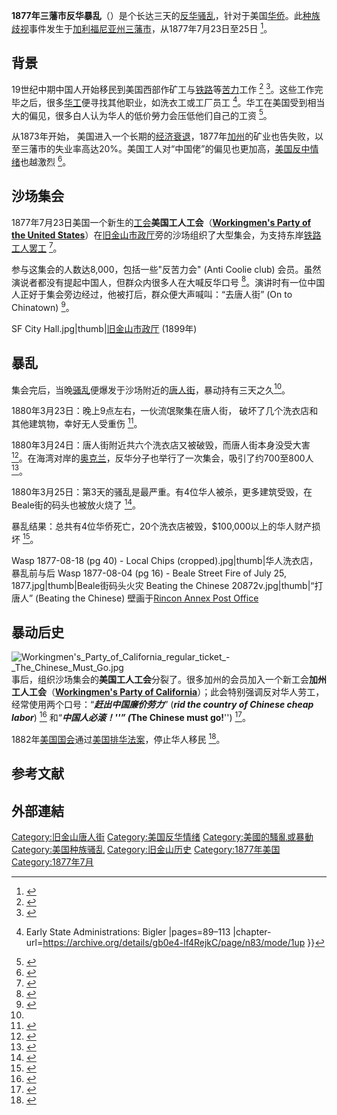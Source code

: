 {{Infobox civilian attack
|title=1877年三藩市反华暴乱
|image=California - the Chinese agitation in San Francisco - a meeting of the Workingmen's Party on the sand lots (H.A. Rodgers) (cropped).jpg
|image_size=300px
|caption=''[[w:Frank_Leslie's_Illustrated_Newspaper|Frank Leslie's Illustrated Newspaper]]'' 1880年3月20日: 反华集会于[[旧金山市政厅|旧金山市政厅]]沙场
|location=[[旧金山唐人街|旧金山唐人街]]
|date={{start date|1877|07|23}}-<br />{{end date|1877|07|25}}
|type=[[骚乱|骚乱]]、[[美国反中情绪|美国反中情绪]]
|fatalities=4人
|victims=三藩市华人
|perpetrators=[[白人|白人]]暴徒
|motive=[[反华|反华]]、[[种族歧视|种族歧视]]
}}
'''1877年三藩市反华暴乱'''（{{lang-en|'''San Francisco riot of 1877'''}}）是个长达三天的[[反华|反华]][[骚乱|骚乱]]，针对于美国[[华侨|华侨]]。此[[种族歧视|种族歧视]]事件发生于[[加利福尼亚州|加利福尼亚州]][[三藩市|三藩市]]，从1877年7月23日至25日
<ref>{{cite news
|last=Dowd
|first=Katie
|url=https://www.sfgate.com/bayarea/article/1877-san-francisco-anti-chinese-race-riots-11302710.php
|title=140 years ago, San Francisco was set ablaze during the city's deadliest race riots
|date=July 23, 2017
|newspaper=San Francisco Chronicle
|publisher=HEARST newspapers
|accessdate=2021-03-18
|archive-date=2021-03-22
|archive-url=https://web.archive.org/web/20210322225116/https://www.sfgate.com/bayarea/article/1877-san-francisco-anti-chinese-race-riots-11302710.php
|dead-url=no
}}</ref>。

==背景==
19世纪中期中国人开始移民到美国西部作矿工与[[第一条横贯大陆铁路|铁路]]等[[苦力|苦力]]工作
<ref>{{cite news
|last=Sayej
|first=Nadja
|url=https://www.theguardian.com/artanddesign/2019/jul/18/forgotten-by-society-how-chinese-migrants-built-the-transcontinental-railroad
|title='Forgotten by society' – how Chinese migrants built the transcontinental railroad
|date=Jul 18, 2019
|newspaper=The Guardian
|accessdate=2021-03-18
|archive-date=2021-05-11
|archive-url=https://web.archive.org/web/20210511161207/https://www.theguardian.com/artanddesign/2019/jul/18/forgotten-by-society-how-chinese-migrants-built-the-transcontinental-railroad
|dead-url=no
}}</ref>
<ref>{{cite web
|url=https://www.history.com/news/transcontinental-railroad-chinese-immigrants
|title=Building the Transcontinental Railroad: How 20,000 Chinese Immigrants Made It Happen
|last1=Kennedy
|first1=Lesley
|date=May 10, 2019
|publisher=A&E Television Networks, LLC.
|access-date=2021-03-18
|archive-date=2021-05-26
|archive-url=https://web.archive.org/web/20210526135325/https://www.history.com/news/transcontinental-railroad-chinese-immigrants
|dead-url=no
}}</ref>。这些工作完毕之后，很多[[华工|华工]]便寻找其他职业，如洗衣工或工厂员工
<ref name=Hittell>{{cite book
|url=https://archive.org/details/gb0e4-lf4RejkC
|title=History of California
|last1=Hittell
|first1=Theodore H.
|volume=IV
|publisher=N.J. Stone & Company
|date=1898
|location=San Francisco
|chapter=III {{!}} Early State Administrations: Bigler
|pages=89–113
|chapter-url=https://archive.org/details/gb0e4-lf4RejkC/page/n83/mode/1up
}}</ref>{{rp|99–100}}。华工在美国受到相当大的偏见，很多白人认为华人的低价勞力会压低他们自己的工资
<ref name=Cross>{{cite book
|url=https://archive.org/details/historyoflabormo00cros
|first=Ira
|last=Cross
|chapter=VII: 'The Chinese Must Go'
|date=1935
|title=A History of the Labor Movement in California
|publisher=University of California Press
|location=Berkeley, California
|pages=88–129
|chapter-url=https://archive.org/details/historyoflabormo00cros/page/88/mode/2up
}}</ref>{{rp|88}}。

从1873年开始， 美国进入一个长期的[[w:Long_Depression|经济衰退]]，1877年[[加利福尼亚州|加州]]的矿业也告失败，以至三藩市的失业率高达20%。美国工人对“中国佬”的偏见也更加高，[[美国反中情绪|美国反中情绪]]也越激烈
<ref name=Boomtown-1>{{cite news
|url=https://www.kqed.org/news/10413670/draft-boomtown-history-2a
|title=Boomtown，1870s: Decade of Bonanza，Bust and Unbridled Racism
|last1=Brekke
|first1=Dan
|date=February 11, 2015
|work=KQED
|accessdate=2021-03-18
|archive-date=2021-05-02
|archive-url=https://web.archive.org/web/20210502174528/https://www.kqed.org/news/10413670/draft-boomtown-history-2a
|dead-url=no
}}</ref>。

==沙场集会==
1877年7月23日美国一个新生的[[工会|工会]]'''美国工人工会'''（'''[[w:Workingmen's_Party_of_the_United_States|Workingmen's Party of the United States]]'''）在[[旧金山市政厅|旧金山市政厅]]旁的沙场组织了大型集会，为支持东岸[[w:Pittsburgh_railroad_strike_of_1877|铁路工人罢工]]
<ref name=Boomtown-2>{{cite news
|url=https://www.kqed.org/news/10429550/boomtown-history-2b
|title=Boomtown，1870s: 'The Chinese Must Go!'
|last1=Brekke
|first1=Dan
|date=February 12, 2015
|work=KQED
|accessdate=2021-03-18
|archive-date=2021-03-17
|archive-url=https://web.archive.org/web/20210317031318/https://www.kqed.org/news/10429550/boomtown-history-2b
|dead-url=no
}}</ref>。

参与这集会的人数达8,000，包括一些"反苦力会" (Anti Coolie club) 会员。虽然演说者都没有提起中国人，但群众内很多人在大喊反华口号
<ref>{{cite news
|url=https://cdnc.ucr.edu/?a=d&d=DAC18770723.2.17
|title=The Great Strike. A Day of Terror at Pittsburg.
|date=July 23, 1877
|newspaper=Daily Alta California
|publisher=California Digital Newspaper Collection
|volume=29
|issue=9967
}}</ref>。演讲时有一位中国人正好于集会旁边经过，他被打后，群众便大声喊叫：“去唐人街” (On to Chinatown)
<ref name=Perlman>{{cite book
|url=https://archive.org/details/historylabourin00brangoog
|first=Selig
|last=Perlman
|chapter=The Anti-Chinese Agitation in California
|editor1=Commons，John R.
|title=History of Labour in the United States
|location=New York
|publisher=Macmillan
|year=1921
|volume=2
|pages=252–268
|chapter-url=https://archive.org/details/historylabourin00brangoog/page/n275/mode/2up
}}</ref>{{rp|253}}。
<gallery mode=packed>
SF City Hall.jpg|thumb|[[旧金山市政厅|旧金山市政厅]] (1899年)
</gallery>

==暴乱==
集会完后，当晚[[骚乱|骚乱]]便爆发于沙场附近的[[旧金山唐人街|唐人街]]，暴动持有三天之久<ref name=Perlman />{{rp|253}}。

1880年3月23日：晚上9点左右，一伙流氓聚集在唐人街， 破坏了几个洗衣店和其他建筑物，幸好无人受重伤
<ref>{{cite news
|url=https://cdnc.ucr.edu/?a=d&d=DAC18770724.2.10
|title=Lawlessness Rampant.
|date=July 24，1877
|newspaper=Daily Alta California
|publisher=California Digital Newspaper Collection
|volume=29
|issue=9968
}}</ref>。

1880年3月24日：唐人街附近共六个洗衣店又被破毁，而唐人街本身没受大害
<ref>{{cite news
|url=https://cdnc.ucr.edu/?a=d&d=DAC18770725.2.21
|title=Police Arrangements.
|date=July 25，1877
|newspaper=Daily Alta California
|publisher=California Digital Newspaper Collection
|volume=29
|issue=9969
}}</ref>。在海湾对岸的[[奥克兰_(加利福尼亚州)|奥克兰]]，反华分子也举行了一次集会，吸引了约700至800人
<ref>{{cite news
|url=https://cdnc.ucr.edu/?a=d&d=DAC18770725.2.22
|title=Agitators at work in Oakland
|date=July 25，1877
|newspaper=Daily Alta California
|publisher=California Digital Newspaper Collection
|volume=29
|issue=9969
}}</ref>。

1880年3月25日：第3天的骚乱是最严重。有4位华人被杀，更多建筑受毁，在Beale街的码头也被放火烧了
<ref>{{cite news
|url=https://cdnc.ucr.edu/?a=d&d=DAC18770726.2.33
|title=The Beale Street Wharf Fire
|date=July 26，1877
|newspaper=Daily Alta California
|publisher=California Digital Newspaper Collection
|volume=29
|issue=9970。
}}</ref>。

暴乱结果：总共有4位华侨死亡，20个洗衣店被毁，$100,000以上的华人财产损坏
<ref name=Carlsson>{{cite web
|first=Chris
|last=Carlsson
|url=http://www.foundsf.org/index.php?title=The_Workingmen’s_Party_%26_The_Dennis_Kearney_Agitation
|title=The Workingmen's Party and The Dennis Kearney Agitation: Historical Essay
|website=Found SF
|date=1995
|access-date=2021-08-07
|archive-date=2021-04-24
|archive-url=https://web.archive.org/web/20210424044021/https://www.foundsf.org/index.php?title=The_Workingmen%E2%80%99s_Party_%26_The_Dennis_Kearney_Agitation
|dead-url=no
}}</ref>。
<gallery mode=packed heights=180px>
Wasp 1877-08-18 (pg 40) - Local Chips (cropped).jpg|thumb|华人洗衣店，暴乱前与后
Wasp 1877-08-04 (pg 16) - Beale Street Fire of July 25, 1877.jpg|thumb|Beale街码头火灾
Beating the Chinese 20872v.jpg|thumb|“打唐人” (Beating the Chinese) 壁画于[[w:Rincon_Center|Rincon Annex Post Office]]
</gallery>

==暴动后史==
[[File:Workingmen's_Party_of_California_regular_ticket_-_The_Chinese_Must_Go.jpg|thumb]]
事后，组织沙场集会的'''美国工人工会'''分裂了。很多加州的会员加入一个新工会'''加州工人工会'''（'''[[w:Workingmen's_Party_of_California|Workingmen's Party of California]]'''）；此会特别强调反对华人劳工，经常使用两个口号：“'''''赶出中国廉价劳力'''''” ('''''rid the country of Chinese cheap labor''''')
<ref>{{Cite web
|url=http://historymatters.gmu.edu/d/5046/
|title="Our Misery and Despair": Kearney Blasts Chinese Immigration
|website=History Matters, U.S. Survey Course on The Web
|publisher=American Social History Productions, Inc., George Mason University & Graduate Center, CUNY
|access-date=2021-03-18
|archive-date=2021-04-13
|archive-url=https://web.archive.org/web/20210413003748/http://historymatters.gmu.edu/d/5046/
|dead-url=no
}}</ref>
和“'''''中国人必滚！'''''” ('''''The Chinese must go!''''')
<ref>{{cite book
|author1=Huping Ling
|author2=Allan W. Austin
|title=Asian American History and Culture: An Encyclopedia: An Encyclopedia
|url=https://books.google.com/books?id=OvBnBwAAQBAJ&pg=PT1346
|date=17 March 2015
|publisher=Taylor & Francis
|isbn=978-1-317-47644-3
|pages=1346–
}}</ref>。

1882年[[美国国会|美国国会]]通过[[美国排华法案|美国排华法案]]，停止华人移民
<ref>{{cite web
|url=https://www.ourdocuments.gov/doc.php?doc=47
|title=An act to execute certain treaty stipulations relating to the Chinese
|date=May 6, 1882
|publisher=General Records of the United States Government
|website=National Archive
|access-date=2021-03-20
|archive-date=2021-05-16
|archive-url=https://web.archive.org/web/20210516142944/https://www.ourdocuments.gov/doc.php?doc=47
|dead-url=no
}}</ref>。

==参考文献==
{{Reflist|30em}}

==外部連結==

{{华人}}
{{反华情绪}}
[[Category:旧金山唐人街|Category:旧金山唐人街]]
[[Category:美国反华情绪|Category:美国反华情绪]]
[[Category:美國的騷亂或暴動|Category:美國的騷亂或暴動]]
[[Category:美国种族骚乱|Category:美国种族骚乱]]
[[Category:旧金山历史|Category:旧金山历史]]
[[Category:1877年美国|Category:1877年美国]]
[[Category:1877年7月|Category:1877年7月]]